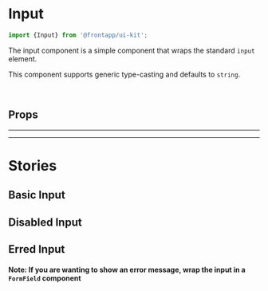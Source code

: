 
<Meta title="Elements/Input" of={Input} />

# Input

<Canvas>
  <Story id="elements-input--basic" />
</Canvas>

```typescript
import {Input} from '@frontapp/ui-kit';
```

The input component is a simple component that wraps the standard `input` element.

This component supports generic type-casting and defaults to `string`.

<br />

## Props

<PureArgsTable of={Input} />

<hr />
<hr />

# Stories

## Basic Input

<Canvas>
  <Story id="elements-input--basic" />
</Canvas>

## Disabled Input

<Canvas>
  <Story id="elements-input--disabled" />
</Canvas>

## Erred Input

<Canvas>
  <Story id="elements-input--erred" />
</Canvas>

#### Note: If you are wanting to show an error message, wrap the input in a `FormField` component
